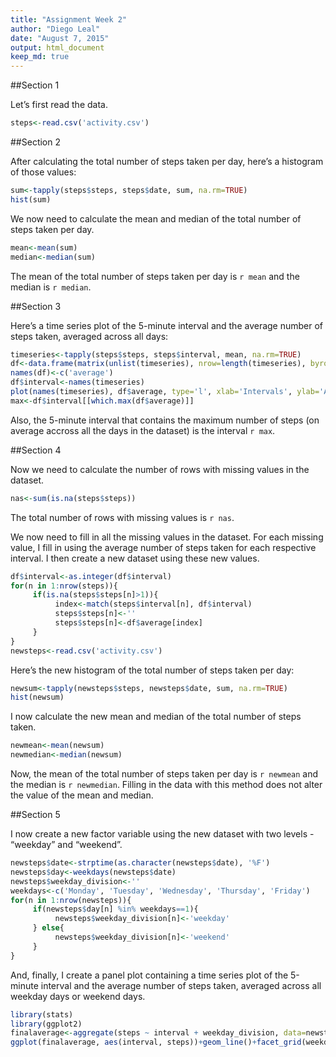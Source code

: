 ```yaml
---
title: "Assignment Week 2"
author: "Diego Leal"
date: "August 7, 2015"
output: html_document
keep_md: true
---
```


##Section 1

Let's first read the data. 

```r
steps<-read.csv('activity.csv')
```

##Section 2

After calculating the total number of steps taken per day, here's a histogram of those values:

```r
sum<-tapply(steps$steps, steps$date, sum, na.rm=TRUE)
hist(sum)
```

We now need to calculate the mean and median of the total number of steps taken per day. 

```r
mean<-mean(sum)
median<-median(sum)
```

The mean of the total number of steps taken per day is `r mean` and the median is `r median`. 

##Section 3

Here's a time series plot of the 5-minute interval and the average number of steps taken, averaged across all days: 

```r
timeseries<-tapply(steps$steps, steps$interval, mean, na.rm=TRUE)
df<-data.frame(matrix(unlist(timeseries), nrow=length(timeseries), byrow=T))
names(df)<-c('average')
df$interval<-names(timeseries)
plot(names(timeseries), df$average, type='l', xlab='Intervals', ylab='Average steps taken')
max<-df$interval[[which.max(df$average)]]
```

Also, the 5-minute interval that contains the maximum number of steps (on average accross all the days in the dataset) is the interval `r max`. 

##Section 4

Now we need to calculate the number of rows with missing values in the dataset. 

```r
nas<-sum(is.na(steps$steps))
```

The total number of rows with missing values is `r nas`. 

We now need to fill in all the missing values in the dataset. For each missing value, I fill in using the average number of steps taken for each respective interval. I then create a new dataset using these new values. 

```r
df$interval<-as.integer(df$interval)
for(n in 1:nrow(steps)){
     if(is.na(steps$steps[n]>1)){
          index<-match(steps$interval[n], df$interval)
          steps$steps[n]<-''
          steps$steps[n]<-df$average[index]
     }
}
newsteps<-read.csv('activity.csv')
```

Here's the new histogram of the total number of steps taken per day: 

```r
newsum<-tapply(newsteps$steps, newsteps$date, sum, na.rm=TRUE)
hist(newsum)
```

I now calculate the new mean and median of the total number of steps taken. 

```r
newmean<-mean(newsum)
newmedian<-median(newsum)
```

Now, the mean of the total number of steps taken per day is `r newmean` and the median is `r newmedian`. Filling in the data with this method does not alter the value of the mean and median. 

##Section 5

I now create a new factor variable using the new dataset with two levels - "weekday" and "weekend". 

```r
newsteps$date<-strptime(as.character(newsteps$date), '%F')
newsteps$day<-weekdays(newsteps$date)
newsteps$weekday_division<-''
weekdays<-c('Monday', 'Tuesday', 'Wednesday', 'Thursday', 'Friday')
for(n in 1:nrow(newsteps)){
     if(newsteps$day[n] %in% weekdays==1){
          newsteps$weekday_division[n]<-'weekday'
     } else{
          newsteps$weekday_division[n]<-'weekend'
     }
}
```

And, finally, I create a panel plot containing a time series plot of the 5-minute interval and the average number of steps taken, averaged across all weekday days or weekend days. 

```r
library(stats)
library(ggplot2)
finalaverage<-aggregate(steps ~ interval + weekday_division, data=newsteps, FUN='mean')
ggplot(finalaverage, aes(interval, steps))+geom_line()+facet_grid(weekday_division~.)+xlab('5-minute interval')+ylab('Number of steps')
```

